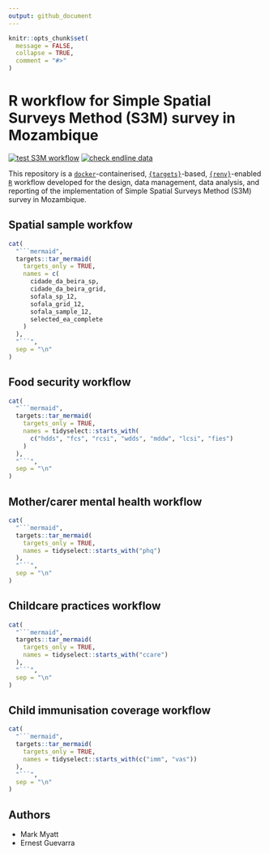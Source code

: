 ```yaml
---
output: github_document
---
```


<!-- README.md is generated from README.Rmd. Please edit that file -->

```r
knitr::opts_chunk$set(
  message = FALSE,
  collapse = TRUE,
  comment = "#>"
)
```

# R workflow for Simple Spatial Surveys Method (S3M) survey in Mozambique

<!-- badges: start -->
[![test S3M workflow](https://github.com/katilingban/mozambique_s3m/actions/workflows/test-s3m-workflow.yaml/badge.svg)](https://github.com/katilingban/mozambique_s3m/actions/workflows/test-s3m-workflow.yaml)
[![check endline data](https://github.com/katilingban/mozambique-s3m/actions/workflows/check-s3m-data.yaml/badge.svg)](https://github.com/katilingban/mozambique-s3m/actions/workflows/check-s3m-data.yaml)
<!-- badges: end -->

This repository is a [`docker`](https://www.docker.com/get-started)-containerised, [`{targets}`](https://docs.ropensci.org/targets/)-based, [`{renv}`](https://rstudio.github.io/renv/articles/renv.html)-enabled [`R`](https://cran.r-project.org/) workflow developed for the design, data management, data analysis, and reporting of the implementation of Simple Spatial Surveys Method (S3M) survey in Mozambique.

## Spatial sample workfow

```r
cat(
  "```mermaid",
  targets::tar_mermaid(
    targets_only = TRUE, 
    names = c(
      cidade_da_beira_sp,
      cidade_da_beira_grid,
      sofala_sp_12,
      sofala_grid_12,
      sofala_sample_12,
      selected_ea_complete
    )
  ),
  "```",
  sep = "\n"
)
```

## Food security workflow

```r
cat(
  "```mermaid",
  targets::tar_mermaid(
    targets_only = TRUE, 
    names = tidyselect::starts_with(
      c("hdds", "fcs", "rcsi", "wdds", "mddw", "lcsi", "fies")
    )
  ),
  "```",
  sep = "\n"
)
```

## Mother/carer mental health workflow

```r
cat(
  "```mermaid",
  targets::tar_mermaid(
    targets_only = TRUE, 
    names = tidyselect::starts_with("phq")
  ),
  "```",
  sep = "\n"
)
```

## Childcare practices workflow

```r
cat(
  "```mermaid",
  targets::tar_mermaid(
    targets_only = TRUE, 
    names = tidyselect::starts_with("ccare")
  ),
  "```",
  sep = "\n"
)
```

## Child immunisation coverage workflow

```r
cat(
  "```mermaid",
  targets::tar_mermaid(
    targets_only = TRUE, 
    names = tidyselect::starts_with(c("imm", "vas"))
  ),
  "```",
  sep = "\n"
)
```

## Authors

* Mark Myatt
* Ernest Guevarra
